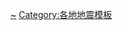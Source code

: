 {{Navbox
| name = 伊朗地震
|title = [[伊朗地震列表|伊朗地震]]
|listclass = hlist

|group1= 古代
|list1 =
* [[856年达姆甘地震|856年达姆甘]]
* [[893年阿尔达比勒地震|893年阿尔达比勒]]
* [[1721年大不里士地震|1721年大不里士]]
* [[1727年大不里士地震|1727年大不里士]]
|group2= 现代
|list2 =
* [[1909年博鲁杰尔德地震|1909年博鲁杰尔德]]
* [[1929年科佩特达格地震|1929年科佩特达格]] 
* [[1930年沙赫普尔地震|1930年沙赫普尔]] 
* [[1948年阿什哈巴德地震|1948年阿什哈巴德]] 
* [[1953年托鲁德地震|1953年托鲁德]]
* [[1962年布因扎赫拉地震|1962年布因扎赫拉]] 
* [[1968年达什特巴叶兹和费和道斯地震|1968年达什特巴叶兹和费和道斯]] 
* [[1972年吉尔地震|1972年吉尔]] 
* [[1978年塔巴斯地震|1978年塔巴斯]]
* [[1990年曼吉尔-鲁德巴地震|1990年曼吉尔-鲁德巴]] 
* [[1997年阿尔达比勒地震|1997年阿尔达比勒]] 
* [[1997年加延地震|1997年加延]] 
* [[2002年布因扎赫拉地震|2002年布因扎赫拉]] 
* [[2003年巴姆大地震|2003年巴姆]] 
* [[2005年格什姆地震|2005年格什姆]] 
* [[2005年扎兰德地震|2005年扎兰德]] 
* [[2006年博鲁杰尔德地震|2006年博鲁杰尔德]] 
* [[2008年阿巴斯港地震|2008年阿巴斯港]] 
* [[2010年7月伊朗地震|2010年7月伊朗]] 
* [[2010年侯赛因阿巴德地震|2010年侯赛因阿巴德]] 
* [[2012年东阿塞拜疆地震|2012年东阿塞拜疆省]] 
* [[2012年佐罕地震|2012年佐罕]]
* [[2013年布什尔省地震|2013年布-{}-什尔省]]
* [[2013年錫斯坦－俾路支斯坦省地震|2013年锡斯坦－俾路支斯坦省]]
* [[2013年博拉茲詹地震|2013年博拉兹詹]]
* [[2017年两伊边境地震|2017年两伊边境]]
* [[2018年8月两伊边境地震|2018年8月两伊边境]]
* [[2018年11月两伊边境地震|2018年11月两伊边境]]
* [[2019年东阿塞拜疆地震|2019年东阿塞拜疆省]]
}}<noinclude>
[[Category:伊朗地震|~]]
[[Category:各地地震模板]]
</noinclude>